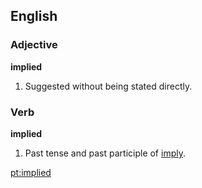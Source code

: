 ==English==

===Adjective===
'''implied'''

# Suggested without being stated directly.

===Verb===
'''implied'''

# Past tense and past participle of [[imply]].

[[pt:implied]]